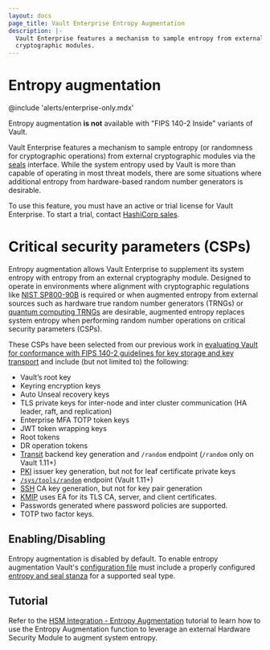 ```yaml
---
layout: docs
page_title: Vault Enterprise Entropy Augmentation
description: |-
  Vault Enterprise features a mechanism to sample entropy from external
  cryptographic modules.
---
```


# Entropy augmentation

@include 'alerts/enterprise-only.mdx'

<Warning>
  Entropy augmentation <b>is not</b> available with "FIPS 140-2 Inside" variants of
  Vault.
</Warning>

Vault Enterprise features a mechanism to sample entropy (or randomness for
cryptographic operations) from external cryptographic modules via the [seals](/vault/docs/configuration/seal)
interface. While the system entropy used by Vault is more than capable of
operating in most threat models, there are some situations where additional
entropy from hardware-based random number generators is desirable.

To use this feature, you must have an active or trial license for Vault
Enterprise. To start a trial, contact [HashiCorp sales](mailto:sales@hashicorp.com).

# Critical security parameters (CSPs)

Entropy augmentation allows Vault Enterprise to supplement its system entropy with
entropy from an external cryptography module. Designed to operate in environments
where alignment with cryptographic regulations like [NIST SP800-90B](https://csrc.nist.gov/publications/detail/sp/800-90b/final)
is required or when augmented entropy from external sources such as hardware true
random number generators (TRNGs) or [quantum computing TRNGs](https://www.hashicorp.com/blog/quantum-security-and-cryptography-in-hashicorp-vault/)
are desirable, augmented entropy replaces system entropy when performing random
number operations on critical security parameters (CSPs).

These CSPs have been selected from our previous work in [evaluating Vault for conformance with
FIPS 140-2 guidelines for key storage and key transport](https://www.datocms-assets.com/2885/1510600487-vault_compliance_letter_fips_140-2.pdf)
and include (but not limited to) the following:

- Vault’s root key
- Keyring encryption keys
- Auto Unseal recovery keys
- TLS private keys for inter-node and inter cluster communication (HA leader, raft, and replication)
- Enterprise MFA TOTP token keys
- JWT token wrapping keys
- Root tokens
- DR operation tokens
- [Transit](/vault/docs/secrets/transit) backend key generation and `/random` endpoint (`/random` only on Vault 1.11+)
- [PKI](/vault/docs/secrets/pki) issuer key generation, but not for leaf certificate private keys
- [`/sys/tools/random`](/vault/api-docs/system/tools#generate-random-bytes) endpoint (Vault 1.11+)
- [SSH](/vault/docs/secrets/ssh) CA key generation, but not for key pair generation
- [KMIP](/vault/docs/secrets/kmip) uses EA for its TLS CA, server, and client
  certificates.
- Passwords generated where password policies are supported.
- TOTP two factor keys.


## Enabling/Disabling

Entropy augmentation is disabled by default. To enable entropy augmentation Vault's
[configuration file][configuration] must include a properly configured [entropy and seal stanza](/vault/docs/configuration/entropy-augmentation)
for a supported seal type.

[configuration]: /vault/docs/configuration

## Tutorial

Refer to the [HSM Integration - Entropy Augmentation](/vault/tutorials/enterprise/hsm-entropy) tutorial
to learn how to use the Entropy Augmentation function to leverage an external Hardware Security Module to augment system entropy.
